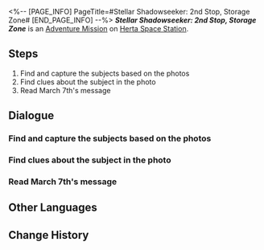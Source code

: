 <%-- [PAGE_INFO]
PageTitle=#Stellar Shadowseeker: 2nd Stop, Storage Zone#
[END_PAGE_INFO] --%>
{{Stub|Dialogue.}}
{{Mission Infobox
|id            = 8002102
|title         = 
|image         = <!--Mission Stellar Shadowseeker: 2nd Stop, Storage Zone.png-->
|type          = Adventure
|event_name    = 
|chapter       = 
|requirements  = 
* Reach [[Trailblaze Level]] 21
* [[Adventure Mission]] ''[[Stellar Shadowseeker: 1st Stop, Master Control Zone]]'' completed
|summary       = <!--official mission summary from Fate's Atlas-->
|characters    = Herta; Trailblazer
|startLocation = [[Herta Space Station]] - [[Master Control Zone]]
|world         = Herta Space Station
|area          = Master Control Zone
|prev          = Stellar Shadowseeker: 1st Stop, Master Control Zone
|next          = Stellar Shadowseeker: 3rd Stop, Supply Zone
|rewards       = Stellar Jade*70; Refined Aether*4; Arrow of the Demon Slayer*3; Credit*40,000
}}
'''''Stellar Shadowseeker: 2nd Stop, Storage Zone''''' is an [[Adventure Mission]] on [[Herta Space Station]].

==Steps==
# Find and capture the subjects based on the photos
# Find clues about the subject in the photo
# Read March 7th's message

<!--
==Gameplay Notes==

--><!--
==Trial Character==

-->
==Dialogue==
{{Stub Dialogue}}
===Find and capture the subjects based on the photos===
{{Mission Description|type=adventure|location=Master Control Zone|The shadowy object in the photo looks somewhat familiar. It must be something from the Storage Zone...}}
{{Dialogue Start}}
:{{tx}}
{{Dialogue End}}

===Find clues about the subject in the photo===
{{Dialogue Start}}
:{{tx}}
{{Dialogue End}}

===Read March 7th's message===
{{Dialogue Start}}
:{{tx}}
{{Dialogue End}}

==Other Languages==
{{Other Languages
|en   = Stellar Shadowseeker: 2nd Stop, Storage Zone
|zhs  = 星旅寻影•第二站•收容舱段
|zht  = 星旅尋影•第二站•收容艙段
|ja   = 星々の影を探して・2駅目・収容部分
|ko   = 그림자를 찾는 별의 여정•두 번째 역•보관 캐빈
|es   = Fotografías estelares, 2.ª parada: zona de almacenamiento
|fr   = Sur la piste des ombres des étoiles&nbsp;: 2e arrêt, Zone de stockage
|ru   = Искатели теней: Вторая остановка - Зона хранения
|th   = ท่องดาราเฟ้นเงา: สถานีที่ 2 - Storage Zone
|vi   = Tìm Ảnh Hành Trình Sao: Trạm Thứ 2, Khoang Thu Dung
|de   = Stellarer Schattensucher: Zweiter Halt – Lagerzone
|id   = Penjelajah Bayangan Bintang: Perhentian 2 - Storage Zone
|pt   = Sombrio Estelar: 2ª Parada, Zona de Armazenamento
}}

==Change History==
{{Change History|1.5}}
